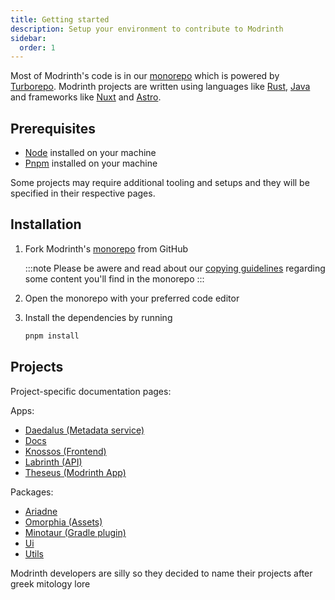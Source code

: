 ```yaml
---
title: Getting started
description: Setup your environment to contribute to Modrinth
sidebar:
  order: 1
---
```



Most of Modrinth's code is in our [monorepo](https://github.com/modrinth/code) which is powered by [Turborepo](https://turborepo.org).
Modrinth projects are written using languages like [Rust](https://www.rust-lang.org), [Java](https://www.java.com) and frameworks like [Nuxt](https://nuxtjs.org) and [Astro](https://astro.build).

## Prerequisites
- [Node](https://nodejs.org) installed on your machine
- [Pnpm](https://pnpm.io) installed on your machine

Some projects may require additional tooling and setups and they will be specified in their respective pages.

## Installation

<Steps>

1. Fork Modrinth's [monorepo](https://github.com/modrinth/code) from GitHub

   :::note
   Please be awere and read about our [copying guidelines](https://github.com/modrinth/code/blob/main/COPYING.md) regarding some content you'll find in the monorepo
   :::

2. Open the monorepo with your preferred code editor

2. Install the dependencies by running
    ```bash
    pnpm install
    ```

</Steps>

## Projects

Project-specific documentation pages:

Apps:
- [Daedalus (Metadata service)](/contributing/daedalus)
- [Docs](/contributing/docs)
- [Knossos (Frontend)](/contributing/knossos)
- [Labrinth (API)](/contributing/labrinth)
- [Theseus (Modrinth App)](/contributing/theseus)

Packages:
- [Ariadne](/contributing/ariadne)
- [Omorphia (Assets)](/contributing/assets)
- [Minotaur (Gradle plugin)](/contributing/minotaur)
- [Ui](/contributing/ui)
- [Utils](/contributing/utils)

Modrinth developers are silly so they decided to name their projects after greek mitology lore